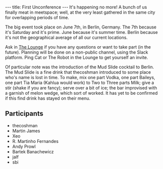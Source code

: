 ---
title: First Unconference
---
{{Past event}}
It's happening no more! A bunch of us finally meat in meetspace; well, at the very least gathered in the same city for overlapping periods of time.

The big event took place on June 7th, in Berlin, Germany. The 7th because it's Saturday and it's prime. June because it's summer time. Berlin because it's not the geographical average of all our current locations.

Ask in [http://chat.stackoverflow.com/rooms/10 The Lounge] if you have any questions or want to take part (in the future). Planning will be done on a non-public channel, using the Slack platform. Ping Cat or The Robot in the Lounge to get yourself an invite.

Of particular note was the introduction of the Mud Slide cocktail to Berlin. The Mud Slide is a fine drink that thecoshman introduced to some place who's name is lost in time. To make, mix one part Vodka, one part Baileys, one part Tia Maria (Kahlua would work) to Two to Three parts Milk; give a stir (shake if you are fancy); serve over a bit of ice; the bar improvised with a garnish of melon wedge, which sort of worked. It has yet to be confirmed if this find drink has stayed on their menu.

== Participants ==

* thecoshman
* Martin James
* Xeo
* R. Martinho Fernandes
* Andy Prowl
* Bartek Banachewicz
* jalf
* sbi


